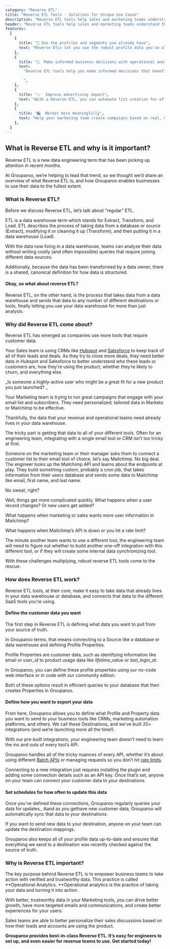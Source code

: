 ```yaml
---
category: "Reverse ETL"
title: "Reverse ETL Tools - Solutions for Unique Use Cases"
description: "Reverse ETL tools help sales and marketing teams understand their data and use the data warehouse to power campaigns and customer support. ✓ Start a free trial today!"
header: "Reverse ETL tools help sales and marketing teams understand their data and use the data warehouse to power campaigns and customer support"
features:
  [
    {
      title: "🔎 Use the profiles and segments you already have",
      text: "Reverse ETLs let you use the robust profile data you've already made in your data warehouse.",
    },
    {
      title: "💼  Make informed business decisions with operational analytics",
      text:
        "Reverse ETL tools help you make informed decisions that benefit your business.

        ",
    },
    {
      title: "📈  Improve advertising impact",
      text: "With a Reverse ETL, you can automate list creation for effective advertising campaigns - saving you advertising dollars and time.",
    },
    {
      title: "🛍  Market more meaningfully",
      text: "Help your marketing team create campaigns based on real, meaningful data.",
    },
  ]
---
```


## What is Reverse ETL and why is it important?

Reverse ETL is a new data engineering term that has been picking up attention in recent months.

At Grouparoo, we’re helping to lead that trend, so we thought we’d share an overview of what Reverse ETL is, and how Grouparoo enables businesses to use their data to the fullest extent.

### What is Reverse ETL?

Before we discuss Reverse ETL, let’s talk about “regular” ETL.

ETL is a data warehouse term which stands for Extract, Transform, and Load. ETL describes the process of taking data from a database or source (Extract), modifying it or cleaning it up (Transform), and then putting it in a data warehouse (Load).

<SectionDivider
  imagePath="/images/home/solutions/categories/etl.svg"
  heading="ETL: Extract, Transform, Load"
  width="600"
  height="394"
  content="With your data in a unified location, there's no need to write costly join queries or hunt down data between sources."
  imageLeft="false"
/>

With the data now living in a data warehouse, teams can analyze their data without writing costly (and often impossible) queries that require joining different data sources.

Additionally, because the data has been transformed by a data owner, there is a shared, canonical definition for how data is structured.

#### Okay, so what about reverse ETL?

Reverse ETL, on the other hand, is the process that takes data from a data warehouse and sends that data to any number of different destinations or tools, finally letting you use your data warehouse for more than just analysis.

<SectionDivider
  imagePath="/images/home/solutions/categories/reverse-etl.svg"
  heading="Reverse ETL: Sync your data to destinations"
  width="600"
  height="394"
  content="Reversing the ETL process means your data can be synced to the destinations you use it most."
  imageLeft="true"
/>

### Why did Reverse ETL come about?

Reverse ETL has emerged as companies use more tools that require customer data.

Your Sales team is using CRMs like [Hubspot](http://hubspot.com) and [Salesforce](http://salesforce.com) to keep track of all of their leads and deals. As they try to close more deals, they need better data in Hubspot and Salesforce to better understand who these leads or customers are, how they’re using the product, whether they’re likely to churn, and everything else.

_Is someone a highly-active user who might be a great fit for a new product you just launched? _

Your Marketing team is trying to run great campaigns that engage with your email list and subscribers. They need personalized, tailored data in Marketo or Mailchimp to be effective.

Thankfully, the data that your revenue and operational teams need already lives in your data warehouse.

<SectionDivider
  imagePath="/images/home/hero-diagram.svg"
  heading="Reverse ETL allows you to sync profiles and groups across your tools"
  width="600"
  height="255"
  content="You already have the data you need in your warehouse, Reverse ETLs allow you to sync that tailored data to tools such as Salesforce, Zendesk, or Marketo where you can put it to use."
  imageLeft="false"
/>

The tricky part is getting that data to all of your different tools. Often for an
engineering team, integrating with a single email tool or CRM isn’t too tricky at
first.

Someone on the marketing team or their manager asks them to connect a customer list to their email tool of choice, let’s say Mailchimp. No big deal. The engineer looks up the Mailchimp API and learns about the endpoints at play. They build something custom, probably a cron job, that takes information from their users database and sends some data to Mailchimp like email, first name, and last name.

No sweat, right?

Well, things get more complicated quickly. What happens when a user record changes? Or new users get added?

What happens when marketing or sales wants more user information in Mailchimp?

What happens when Mailchimp’s API is down or you hit a rate limit?

The minute another team wants to use a different tool, the engineering team will need to figure out whether to build another one-off integration with this different tool, or if they will create some internal data synchronizing tool.

With these challenges multiplying, robust reverse ETL tools come to the rescue.

### How does Reverse ETL work?

Reverse ETL tools, at their core, make it easy to take data that already lives in your data warehouse or database, and connects that data to the different SaaS tools you’re using.

#### Define the customer data you want

The first step in Reverse ETL is defining what data you want to pull from your source of truth.

In Grouparoo terms, that means connecting to a Source like a database or data warehouse and defining Profile Properties.

Profile Properties are customer data, such as identifying information like email or _user_id_ to product usage data like _lifetime_value_ or _last_login_at_.

<SectionDivider
  imagePath="/images/home/how-it-works-1.png"
  heading="Defining profiles with Grouparoo is simple"
  width="600"
  height="368"
  content="You can use our enterprise UI or our community edition CLI tools to generate properties efficiently."
  imageLeft="true"
  browser="true"
/>

In Grouparoo, you can define these profile properties using our no-code web interface
or in code with our community edition.

Both of these options result in efficient queries to your database that then creates Properties in Grouparoo.

#### Define how you want to export your data

From here, Grouparoo allows you to define what Profile and Property data you want to send to your business tools like CRMs, marketing automation platforms, and others. We call these Destinations, and we’ve built 20+ integrations (and we’re launching more all the time!).

With our pre-built integrations, your engineering team doesn’t need to learn the ins and outs of every tool’s API.

Grouparoo handles all of the tricky nuances of every API, whether it’s about using different [Batch APIs](https://www.grouparoo.com/blog/batching-api-requests) or managing requests so you don’t hit [rate limits](https://www.grouparoo.com/blog/crm-system-rate-limiting).

Connecting to a new integration just requires installing the plugin and adding some connection details such as an API key. Once that’s set, anyone on your team can connect your customer data to your destinations.

<SectionDivider
  imagePath="/images/home/how-it-works-3.png"
  heading="Map your data to any one of our 20+ destinations"
  width="600"
  height="368"
  content="No need for your team to know every quirk of your destination's API.  Grouparoo handles all that for you."
  imageLeft="false"
  browser="true"
/>

#### Set schedules for how often to update this data

Once you’ve defined these connections, Grouparoo regularly queries your data for updates., Aand as you gethave new customer data, Grouparoo will automatically sync that data to your destinations.

If you want to send new data to your destination, anyone on your team can update the destination mappings.

Grouparoo also keeps all of your profile data up-to-date and ensures that everything we send to a destination was recently checked against the source of truth.

<SectionDivider
  imagePath="/images/home/solutions/categories/schedules.png"
  heading="Schedule your profiles to sync automatically"
  width="600"
  height="427"
  content="With Grouparoo, runs can be triggered every hour, every day, every week, or in real-time."
  imageLeft="true"
  browser="true"
/>

### Why is Reverse ETL important?

The key purpose behind Reverse ETL is to empower business teams to take action with verified and trustworthy data. This practice is called **Operational Analytics. **Operational analytics is the practice of taking your data and turning it into action.

With better, trustworthy data in your Marketing tools, you can drive better growth, have more targeted emails and communications, and create better experiences for your users.

Sales teams are able to better personalize their sales discussions based on how their leads and accounts are using the product.

**Grouparoo provides best-in-class Reverse ETL. It’s easy for engineers to set up, and even easier for revenue teams to use.
Get started today!**
